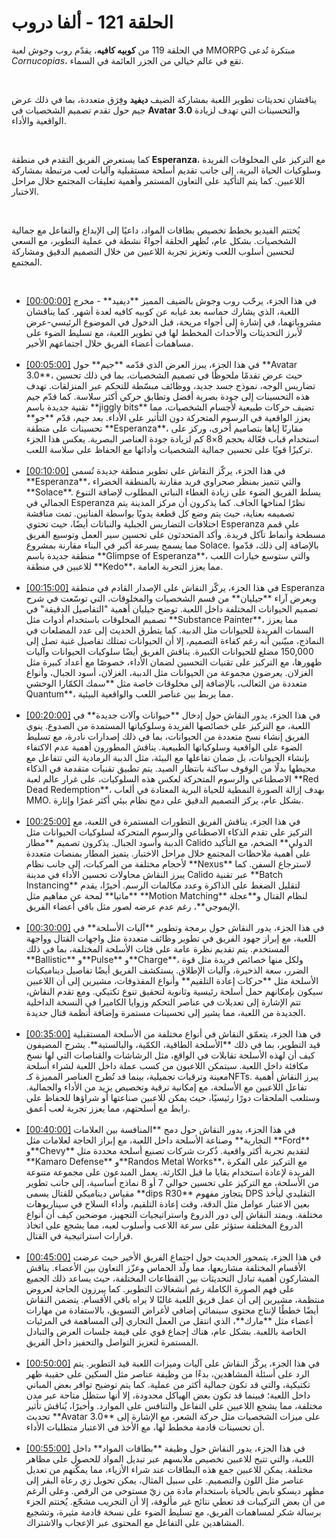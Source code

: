 # الحلقة 121 - ألفا دروب  

في الحلقة 119 من **كوبيه كافيه**، يقدّم روب وجوش لعبة MMORPG مبتكرة تُدعى *Cornucopias*، تقع في عالم خيالي من الجزر العائمة في السماء.  

</br>

يناقشان تحديثات تطوير اللعبة بمشاركة الضيف **ديفيد** وفِرَق متعددة، بما في ذلك عرض جيم حول تقدم تصميم الشخصيات في **Avatar 3.0** والتحسينات التي تهدف لزيادة الواقعية والأداء.  

</br>

كما يستعرض الفريق التقدم في منطقة **Esperanza**، مع التركيز على المخلوقات الفريدة وسلوكيات الحياة البرية، إلى جانب تقديم أسلحة مستقبلية وآليات لعب مرتبطة بمشاركة اللاعبين. كما يتم التأكيد على التعاون المستمر وأهمية تعليقات المجتمع خلال مراحل الاختبار.  

</br>

يُختتم الفيديو بخطط تخصيص بطاقات المواد، داعيًا إلى الإبداع والتفاعل مع جمالية الشخصيات. بشكل عام، تُظهر الحلقة أجواءً نشطة في عملية التطوير، مع السعي لتحسين أسلوب اللعب وتعزيز تجربة اللاعبين من خلال التصميم الدقيق ومشاركة المجتمع.  

</br>

<ul className="styled-list">
  <li>
    <a href="https://youtube.com/watch?v=LV8MGvqQkv8&t=0" class="text-orange-500">[00:00:00]</a>
    في هذا الجزء، يرحّب روب وجوش بالضيف المميز **ديفيد** - مخرج اللعبة، الذي يشارك حماسه بعد غيابه عن كوبيه كافيه لعدة أشهر. كما يناقشان مشروباتهما، في إشارة إلى أجواء مريحة، قبل الدخول في الموضوع الرئيسي-عرض لأبرز التحديثات والأحداث المخطط لها في تطوير اللعبة، مع تسليط الضوء على مساهمات أعضاء الفريق خلال اجتماعهم الأخير.
  </li>

</br>

  <li>
    <a href="https://youtube.com/watch?v=LV8MGvqQkv8&t=300" class="text-orange-500">[00:05:00]</a>
    في هذا الجزء، يبرز العرض الذي قدّمه **جيم** حول **Avatar 3.0**، حيث عرض تقدمًا ملحوظًا في تصميم الشخصيات، بما في ذلك تحسين تضاريس الوجه، نموذج جسد جديد، ووظائف مبسّطة للتحكم عبر المنزلقات. تهدف هذه التحسينات إلى جودة بصرية أفضل وتطابق حركي أكثر سلاسة. كما قدّم جيم تقنية جديدة باسم **jiggly bits** تضيف حركات طبيعية لأجسام الشخصيات، مما يعزز الواقعية في الرسوم المتحركة دون التأثير على الأداء. بعد جيم، قدّم **جو** تحسينات على منطقة **Esperanza**، مقارنًا إياها بتصاميم أخرى، وركز على استخدام قباب فعّالة بحجم 8×8 كم لزيادة جودة العناصر البصرية. يعكس هذا الجزء تركيزًا قويًا على تحسين جمالية الشخصيات وأدائها مع الحفاظ على سلاسة اللعب.
  </li>

</br>

  <li>
    <a href="https://youtube.com/watch?v=LV8MGvqQkv8&t=600" class="text-orange-500">[00:10:00]</a>
    في هذا الجزء، يركّز النقاش على تطوير منطقة جديدة تُسمى **Esperanza**، والتي تتميز بمنظر صحراوي فريد مقارنة بالمنطقة الخضراء **Solace**. يسلط الفريق الضوء على زيادة الغطاء النباتي المطلوب لإضافة التنوع الجمالي في Esperanza نظرًا لمناخها الجاف. كما يذكرون أن مركز المدينة يتم تصميمه بعناية، حيث يتم وضع كل قطعة يدويًا بواسطة الفنانين. تمت مناقشة اختلافات التضاريس الجبلية والنباتات أيضًا، حيث تحتوي Esperanza على قمم مسطحة وأنماط تآكل فريدة. وأكد المتحدثون على تحسين سير العمل وتوسيع الفريق مما يسمح بسرعة أكبر في البناء مقارنة بمشروع Solace. بالإضافة إلى ذلك، قدّموا منطقة جديدة باسم **Glimpse of Esperanza**، والتي ستوسع خيارات اللعب للاعبين في منطقة **Kedo**، مما يعزز التجربة العامة.
  </li>

</br>

  <li>
    <a href="https://youtube.com/watch?v=LV8MGvqQkv8&t=900" class="text-orange-500">[00:15:00]</a>
    في هذا الجزء، يركّز النقاش على الإصدار القادم في منطقة Esperanza ويعرض آراء **جيليان** من قسم الشخصيات والمخلوقات، التي توسّعت في شرح تصميم الحيوانات المختلفة داخل اللعبة. توضح جيليان أهمية "التفاصيل الدقيقة" في تصميم المخلوقات باستخدام أدوات مثل **Substance Painter**، مما يعزز السمات الفريدة للحيوانات مثل الدببة. كما يتطرق الحديث إلى عدد المضلعات في النماذج، مبيّنين أنه رغم كفاءة التصميم، إلا أن الحيوانات تمتلك تفاصيل غنية تصل إلى 150,000 مضلع للحيوانات الكبيرة. يناقش الفريق أيضًا سلوكيات الحيوانات وآليات ظهورها، مع التركيز على تقنيات التحسين لضمان الأداء، خصوصًا مع أعداد كبيرة مثل الغزلان. يعرضون مجموعة من الحيوانات مثل الدببة، الغزلان، أسود الجبال، وأنواع متعددة من الثعالب، بالإضافة إلى مخلوقات خاصة مثل **سمك الكمّارا الوحشي Quantum**، مما يربط بين عناصر اللعب والواقعية البيئية.
  </li>

</br>

  <li>
    <a href="https://youtube.com/watch?v=LV8MGvqQkv8&t=1200" class="text-orange-500">[00:20:00]</a>
    في هذا الجزء، يدور النقاش حول إدخال **حيوانات وآلات جديدة** في اللعبة، مع التركيز على خصائصها الفريدة وسلوكياتها المستمدة من الصدوع. ينوي الفريق إنشاء نسخ متعددة من الحيوانات، بما في ذلك إصدارات نادرة، مع تسليط الضوء على الواقعية وسلوكياتها الطبيعية. يناقش المطورون أهمية عدم الاكتفاء بإنشاء الحيوانات، بل ضمان تفاعلها مع البيئة، مثل الدببة الرمادية التي تتفاعل مع محيطها بدلًا من الوقوف ساكنة بانتظار الصيد. يتم تطبيق تقنيات متقدمة في الذكاء الاصطناعي والرسوم المتحركة لعكس هذه السلوكيات، على غرار عالم لعبة **Red Dead Redemption**، بهدف إزالة الصورة النمطية للحياة البرية المعتادة في ألعاب MMO. بشكل عام، يركز التصميم الدقيق على دمج نظام بيئي أكثر غمرًا وإثارة.
  </li>

</br>

  <li>
    <a href="https://youtube.com/watch?v=LV8MGvqQkv8&t=1500" class="text-orange-500">[00:25:00]</a>
    في هذا الجزء، يناقش الفريق التطورات المستمرة في اللعبة، مع التركيز على تقدم الذكاء الاصطناعي والرسوم المتحركة لسلوكيات الحيوانات مثل الدببة وأسود الجبال. يذكرون تصميم **مطار Calido الدولي** الضخم، مع التأكيد على أهمية ملاحظات المجتمع خلال مراحل الاختبار. يتميز المطار بمنصات متعددة لأحجام مختلفة من المركبات، إلى جانب نظام **Nexus** لاسترجاع السفن. كما يبرز النقاش محاولات تحسين الأداء في مدينة Calido عبر تقنية **Batch Instancing** لتقليل الضغط على الذاكرة وعدد مكالمات الرسم. أخيرًا، يقدم **ماتيا** لمحة عن مفاهيم مثل **Motion Matching** لنظام القتال و**عجلة الإيموجي**، رغم عدم عرضه لصور مثل باقي أعضاء الفريق.
  </li>

</br>

  <li>
    <a href="https://youtube.com/watch?v=LV8MGvqQkv8&t=1800" class="text-orange-500">[00:30:00]</a>
    في هذا الجزء، يدور النقاش حول برمجة وتطوير **آليات الأسلحة** في اللعبة، مع إبراز جهود الفريق في تطوير وظائف متعددة مثل واجهات القتال وواجهة المستخدم. يتم تقديم نظرة عامة على فئات الأسلحة المختلفة، بما في ذلك **Ballistic** و**Pulse** و**Charge**، ولكل منها خصائص فريدة مثل قوة الضرر، سعة الذخيرة، وآليات الإطلاق. يستكشف الفريق أيضًا تفاصيل ديناميكيات الأسلحة مثل **حركات إعادة التلقيم** وأنواع المقذوفات، مشيرين إلى أن اللاعبين سيكون بإمكانهم حمل أسلحة رئيسية وثانوية لتحقيق تنوع تكتيكي. ومع تقدم النقاش، تتم الإشارة إلى تعديلات في عناصر التحكم وزوايا الكاميرا في النسخة الداخلية الجديدة من اللعبة، مما يشير إلى تحسينات مستمرة وإضافة أنظمة قتال جديدة.
  </li>

</br>

  <li>
    <a href="https://youtube.com/watch?v=LV8MGvqQkv8&t=2100" class="text-orange-500">[00:35:00]</a>
    في هذا الجزء، يتعمّق النقاش في أنواع مختلفة من الأسلحة المستقبلية قيد التطوير، بما في ذلك **الأسلحة الطاقية، الكمّية، والبالستية**. يشرح المضيفون كيف أن لهذه الأسلحة تقابلات في الواقع، مثل الرشاشات والقناصات التي لها نسخ مكافئة داخل اللعبة. سيتمكن اللاعبون من كسب عملة داخل اللعبة لشراء أسلحة معينة وترقيات تجميلية، بينما قد تُطرح العناصر المميزة كـNFTs. يبرز النقاش أهمية تفاعل اللاعبين مع الأسلحة، مع إمكانية ترقية وتخصيص يزيد من الأداء والجمالية. وستلعب الملحقات دورًا رئيسيًا، حيث يمكن للاعبين صناعتها أو شراؤها للحفاظ على رابط مع أسلحتهم، مما يعزز تجربة لعب أعمق.
  </li>

</br>

  <li>
    <a href="https://youtube.com/watch?v=LV8MGvqQkv8&t=2400" class="text-orange-500">[00:40:00]</a>
    في هذا الجزء، يدور النقاش حول دمج **المنافسة بين العلامات التجارية** وصناعة الأسلحة داخل اللعبة، مع إبراز الحاجة لعلامات مثل **Ford** و**Chevy** لتقديم تجربة أكثر واقعية. ذُكرت شركات تصنيع أسلحة محددة مثل **Kamaro Defense** و**Randos Metal Works**، مع التركيز على الفكرة الفريدة لإعادة استخدام بقايا ما قبل الكارثة. يعمل المبدعون على مجموعة متنوعة من الأسلحة، مع التركيز على تحسين حوالي 7 أو 8 نماذج أساسية، إلى جانب تطوير مقياس ديناميكي للقتال يسمى **dips R30** يتجاوز مفهوم DPS التقليدي ليأخذ بعين الاعتبار عوامل مثل الدقة، وقت إعادة التلقيم، وأداء السلاح في سيناريوهات مختلفة. ويمتد النقاش إلى دور الدروع واستراتيجيات التجهيز، موضحين كيف أن أنواع الدروع المختلفة ستؤثر على سرعة اللاعب وأسلوب لعبه، مما يشجع على اتخاذ قرارات استراتيجية في القتال.
  </li>

</br>

  <li>
    <a href="https://youtube.com/watch?v=LV8MGvqQkv8&t=2700" class="text-orange-500">[00:45:00]</a>
    في هذا الجزء، يتمحور الحديث حول اجتماع الفريق الأخير حيث عرضت الأقسام المختلفة مشاريعها، مما ولّد الحماس وعزّز التعاون بين الأعضاء. يناقش المشاركون أهمية تبادل التحديثات بين القطاعات المختلفة، حيث يساعد ذلك الجميع على فهم الصورة الكاملة رغم انشغالات التطوير. كما يبرزون الحاجة لعروض منتظمة، مشيرين إلى أن عمل فريق اللعبة غالبًا لا يراه باقي الأقسام. يتضمن النقاش أيضًا خططًا لإنتاج محتوى سينمائي إضافي لأغراض التسويق، بالاستفادة من مهارات أعضاء مثل **مارك**، الذي انتقل من العمل التجاري إلى المساهمة في المرئيات الخاصة باللعبة. بشكل عام، هناك إجماع قوي على قيمة جلسات العرض والتبادل المستمرة لتعزيز التواصل والتحفيز داخل الفريق.
  </li>

</br>

  <li>
    <a href="https://youtube.com/watch?v=LV8MGvqQkv8&t=3000" class="text-orange-500">[00:50:00]</a>
    في هذا الجزء، يركّز النقاش على آليات وميزات اللعبة قيد التطوير. يتم الرد على أسئلة المشاهدين، بدءًا من وظيفة عناصر مثل السكين على حقيبة ظهر تكتيكية، والتي قد تكون جمالية أكثر من عملية. كما يتم توضيح توافر بعض المباني داخل اللعبة؛ فبينما قد تكون بعض الهياكل محدودة، إلا أنها ستظل متاحة عبر مدن مختلفة، مما يشجع اللاعبين على التفاعل والتنافس على الموارد. وأخيرًا، يُناقش تأثير تحديث **Avatar 3.0** على ميزات الشخصيات مثل حركة الشعر، مع الإشارة إلى أن تحسينات قادمة مخطط لها، مع الأخذ في الاعتبار متطلبات الأداء.
  </li>

</br>

  <li>
    <a href="https://youtube.com/watch?v=LV8MGvqQkv8&t=3300" class="text-orange-500">[00:55:00]</a>
    في هذا الجزء، يدور النقاش حول وظيفة **بطاقات المواد** داخل اللعبة، والتي تتيح للاعبين تخصيص ملابسهم عبر تبديل المواد للحصول على مظاهر مختلفة. يمكن للاعبين جمع هذه البطاقات عند شراء الأزياء، مما يمكّنهم من تعديل عناصر مثل اللون والتصميم. على سبيل المثال، يمكن تحويل زي رعاة البقر إلى مظهر ديسكو نابض بالحياة باستخدام مادة من زيّ مستوحى من الرقص. وعلى الرغم من أن بعض التركيبات قد تعطي نتائج غير مألوفة، إلا أن التجريب مشجّع. يُختتم الجزء برسالة شكر لمساهمات الفريق، مع تسليط الضوء على نسخة قادمة مثيرة، وتشجيع المشاهدين على التفاعل مع المحتوى عبر الإعجاب والاشتراك.
  </li>
</ul>
